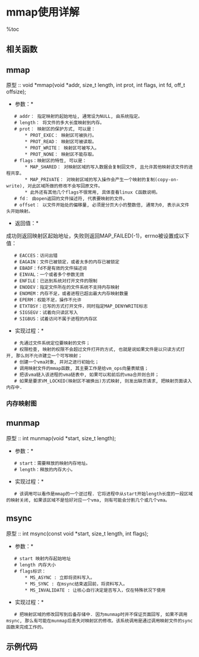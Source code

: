 = mmap使用详解 =

%toc

== 相关函数 ==
{{{class="brush:c"
#include <sys/mman.h>

void * mmap(void *start, size_t length, int prot , int flags, int fd, off_t offset);
int munmap(void *start, size_t length);
int msync(const void *start, size_t length, int flags);
}}}

== mmap ==
原型 :: void *mmap(void *addr, size_t length, int prot, int flags, int fd, off_t offsize);

*参数：*
    # addr： 指定映射的起始地址, 通常设为NULL, 由系统指定。
    # length： 将文件的多大长度映射到内存。
    # prot： 映射区的保护方式, 可以是：
        * PROT_EXEC： 映射区可被执行。
        * PROT_READ： 映射区可被读取。
        * PROT_WRITE： 映射区可被写入。
        * PROT_NONE： 映射区不能存取。
    # flags：映射区的特性, 可以是：
        * MAP_SHARED： 对映射区域的写入数据会复制回文件, 且允许其他映射该文件的进程共享。
        * MAP_PRIVATE： 对映射区域的写入操作会产生一个映射的复制(copy-on-write), 对此区域所做的修改不会写回原文件。
        * 此外还有其他几个flags不很常用, 具体查看linux C函数说明。
    # fd： 由open返回的文件描述符, 代表要映射的文件。
    # offset： 以文件开始处的偏移量, 必须是分页大小的整数倍, 通常为0, 表示从文件头开始映射。
 
*返回值：*
成功则返回映射区起始地址，失败则返回MAP_FAILED(-1)，errno被设置成以下值：
    # EACCES：访问出错 
    # EAGAIN：文件已被锁定，或者太多的内存已被锁定
    # EBADF：fd不是有效的文件描述词 
    # EINVAL：一个或者多个参数无效 
    # ENFILE：已达到系统对打开文件的限制 
    # ENODEV：指定文件所在的文件系统不支持内存映射 
    # ENOMEM：内存不足，或者进程已超出最大内存映射数量 
    # EPERM：权能不足，操作不允许 
    # ETXTBSY：已写的方式打开文件，同时指定MAP_DENYWRITE标志 
    # SIGSEGV：试着向只读区写入 
    # SIGBUS：试着访问不属于进程的内存区

*实现过程：*
    # 先通过文件系统定位要映射的文件；
    # 权限检查, 映射的权限不会超过文件打开的方式, 也就是说如果文件是以只读方式打开, 那么则不允许建立一个可写映射；
    # 创建一个vma对象, 并对之进行初始化；
    # 调用映射文件的mmap函数, 其主要工作是给vm_ops向量表赋值；
    # 把该vma链入该进程的vma链表中, 如果可以和前后的vma合并则合并；
    # 如果是要求VM_LOCKED(映射区不被换出)方式映射, 则发出缺页请求, 把映射页面读入内存中.

=== 内存映射图 ===
{{http:pic/mmap.png}}

== munmap ==
原型 :: int munmap(void *start, size_t length);

*参数：*
    # start：需要释放的映射内存地址。
    # length：释放的内存大小。

*实现过程：*
    # 该调用可以看作是mmap的一个逆过程. 它将进程中从start开始length长度的一段区域的映射关闭, 如果该区域不是恰好对应一个vma, 则有可能会分割几个或几个vma。

== msync ==
原型 :: int msync(const void *start, size_t length, int flags);

*参数：*
    # start 映射内存起始地址
    # length 内存大小
    # flags标识：
        * MS_ASYNC : 立即将资料写入。
        * MS_SYNC : 在msync结束返回前，将资料写入。
        * MS_INVALIDATE : 让核心自行决定是否写入，仅在特殊状况下使用

*实现过程：*
    # 把映射区域的修改回写到后备存储中. 因为munmap时并不保证页面回写, 如果不调用msync, 那么有可能在munmap后丢失对映射区的修改。该系统调用是通过调用映射文件的sync函数来完成工作的。

== 示例代码 ==
{{{class="brush:c"
#include <sys/mman.h>   /* for mmap and munmap */
#include <sys/types.h>  /* for open */
#include <sys/stat.h>   /* for open */
#include <fcntl.h>      /* for open */
#include <unistd.h>     /* for lseek and write */
#include <stdio.h>      /* i/o */

int main(int argc, char **argv)
{
    int fd;
    char *mapped_mem, *p;
    int flength = 1024;
    void *start_addr = 0;

    fd = open(argv[1], O_RDWR | O_CREAT, S_IRUSR | S_IWUSR);
    flength = lseek(fd, 1, SEEK_END);
    /* 在文件最后添加一个空字符，以便下面printf正常工作 */
    write(fd, "\0", 1);         
    lseek(fd, 0, SEEK_SET);
    
    /* 使用内存映射 */
    mapped_mem = mmap(start_addr, flength, PROT_READ,   // 允许读
                      MAP_PRIVATE,                      // 不允许其它进程访问此内存区域
                      fd, 0);
                      
    /* 为了保证这里工作正常，参数传递的文件名最好是一个文本文件 */
    printf("%s\n", mapped_mem);                         
    close(fd);
    munmap(mapped_mem, flength);
    
    return 0;
}
}}}
